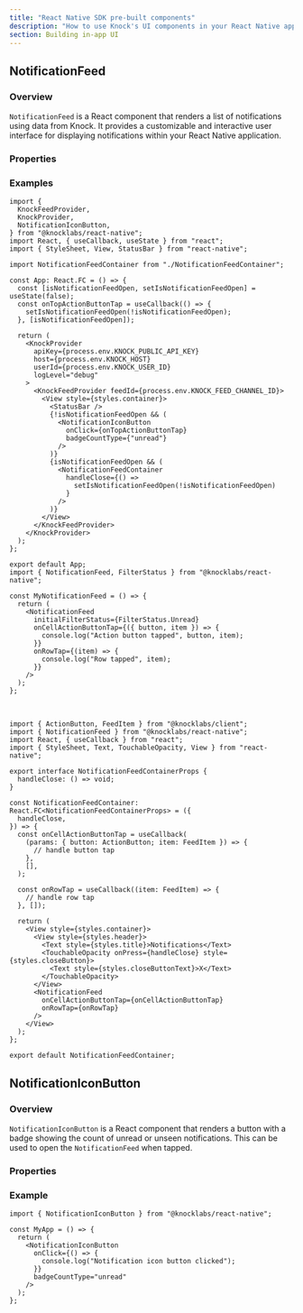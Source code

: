 ```yaml
---
title: "React Native SDK pre-built components"
description: "How to use Knock's UI components in your React Native application."
section: Building in-app UI
---
```


## NotificationFeed

### Overview

`NotificationFeed` is a React component that renders a list of notifications using data from Knock. It provides a customizable and interactive user interface for displaying notifications within your React Native application.

### Properties

<Attributes>
  <Attribute
    name="initialFilterStatus"
    type="FilterStatus"
    description="The initial filter applied to the notification feed. Defaults to 'All'."
  />
  <Attribute
    name="notificationRowStyle"
    type="NotificationFeedCellStyle"
    description="Customizes the style of the notification rows in the feed."
  />
  <Attribute
    name="headerConfig"
    type="NotificationFeedHeaderConfig"
    description="Configures the header of the notification feed."
  />
  <Attribute
    name="emptyFeedStyle"
    type="EmptyNotificationFeedStyle"
    description="Customizes the appearance of the empty state when there are no notifications."
  />
  <Attribute
    name="onCellActionButtonTap"
    type="(params: { button: ActionButton, item: FeedItem }) => void"
    description="Callback triggered when an action button in a notification row is tapped."
  />
  <Attribute
    name="onRowTap"
    type="(item: FeedItem) => void"
    description="Callback triggered when a notification row is tapped."
  />
</Attributes>

### Examples

```tsx
import {
  KnockFeedProvider,
  KnockProvider,
  NotificationIconButton,
} from "@knocklabs/react-native";
import React, { useCallback, useState } from "react";
import { StyleSheet, View, StatusBar } from "react-native";

import NotificationFeedContainer from "./NotificationFeedContainer";

const App: React.FC = () => {
  const [isNotificationFeedOpen, setIsNotificationFeedOpen] = useState(false);
  const onTopActionButtonTap = useCallback(() => {
    setIsNotificationFeedOpen(!isNotificationFeedOpen);
  }, [isNotificationFeedOpen]);

  return (
    <KnockProvider
      apiKey={process.env.KNOCK_PUBLIC_API_KEY}
      host={process.env.KNOCK_HOST}
      userId={process.env.KNOCK_USER_ID}
      logLevel="debug"
    >
      <KnockFeedProvider feedId={process.env.KNOCK_FEED_CHANNEL_ID}>
        <View style={styles.container}>
          <StatusBar />
          {!isNotificationFeedOpen && (
            <NotificationIconButton
              onClick={onTopActionButtonTap}
              badgeCountType={"unread"}
            />
          )}
          {isNotificationFeedOpen && (
            <NotificationFeedContainer
              handleClose={() =>
                setIsNotificationFeedOpen(!isNotificationFeedOpen)
              }
            />
          )}
        </View>
      </KnockFeedProvider>
    </KnockProvider>
  );
};

export default App;
import { NotificationFeed, FilterStatus } from "@knocklabs/react-native";

const MyNotificationFeed = () => {
  return (
    <NotificationFeed
      initialFilterStatus={FilterStatus.Unread}
      onCellActionButtonTap={({ button, item }) => {
        console.log("Action button tapped", button, item);
      }}
      onRowTap={(item) => {
        console.log("Row tapped", item);
      }}
    />
  );
};
```

<br />

```tsx
import { ActionButton, FeedItem } from "@knocklabs/client";
import { NotificationFeed } from "@knocklabs/react-native";
import React, { useCallback } from "react";
import { StyleSheet, Text, TouchableOpacity, View } from "react-native";

export interface NotificationFeedContainerProps {
  handleClose: () => void;
}

const NotificationFeedContainer: React.FC<NotificationFeedContainerProps> = ({
  handleClose,
}) => {
  const onCellActionButtonTap = useCallback(
    (params: { button: ActionButton; item: FeedItem }) => {
      // handle button tap
    },
    [],
  );

  const onRowTap = useCallback((item: FeedItem) => {
    // handle row tap
  }, []);

  return (
    <View style={styles.container}>
      <View style={styles.header}>
        <Text style={styles.title}>Notifications</Text>
        <TouchableOpacity onPress={handleClose} style={styles.closeButton}>
          <Text style={styles.closeButtonText}>X</Text>
        </TouchableOpacity>
      </View>
      <NotificationFeed
        onCellActionButtonTap={onCellActionButtonTap}
        onRowTap={onRowTap}
      />
    </View>
  );
};

export default NotificationFeedContainer;
```

## NotificationIconButton

### Overview

`NotificationIconButton` is a React component that renders a button with a badge showing the count of unread or unseen notifications. This can be used to open the `NotificationFeed` when tapped.

### Properties

<Attributes>
  <Attribute
    name="onClick"
    type="() => void"
    description="Callback triggered when the button is pressed."
  />
  <Attribute
    name="badgeCountType"
    type="BadgeCountType"
    description="Specifies whether to display the count of 'unread', 'unseen', or 'all' notifications."
  />
  <Attribute
    name="styleOverride"
    type="ViewStyle"
    description="Customizes the overall style of the button."
  />
</Attributes>

### Example

```tsx
import { NotificationIconButton } from "@knocklabs/react-native";

const MyApp = () => {
  return (
    <NotificationIconButton
      onClick={() => {
        console.log("Notification icon button clicked");
      }}
      badgeCountType="unread"
    />
  );
};
```
